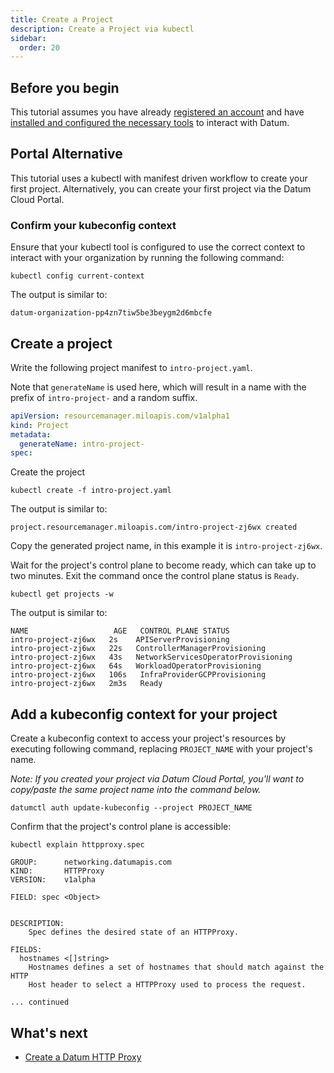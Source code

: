 ```yaml
---
title: Create a Project
description: Create a Project via kubectl
sidebar:
  order: 20
---
```


## Before you begin

This tutorial assumes you have already
[registered an account](../get-started/) and have
[installed and configured the necessary tools](../tools.md) to interact
with Datum.

## Portal Alternative

This tutorial uses a kubectl with manifest driven workflow to create your first project. Alternatively, you can create your first project via the Datum Cloud Portal.

### Confirm your kubeconfig context

Ensure that your kubectl tool is configured to use the correct context to interact
with your organization by running the following command:

```shell
kubectl config current-context
```

The output is similar to:

```shell
datum-organization-pp4zn7tiw5be3beygm2d6mbcfe
```

## Create a project

Write the following project manifest to `intro-project.yaml`.

Note that `generateName` is used here, which will result in a name with the prefix of
`intro-project-` and a random suffix.

```yaml
apiVersion: resourcemanager.miloapis.com/v1alpha1
kind: Project
metadata:
  generateName: intro-project-
spec:
```

Create the project

```shell
kubectl create -f intro-project.yaml
```

The output is similar to:

```shell
project.resourcemanager.miloapis.com/intro-project-zj6wx created
```

Copy the generated project name, in this example it is `intro-project-zj6wx`.

Wait for the project's control plane to become ready, which can take up to two
minutes. Exit the command once the control plane status is `Ready`.

```shell
kubectl get projects -w
```

The output is similar to:

```shell
NAME                   AGE   CONTROL PLANE STATUS
intro-project-zj6wx   2s    APIServerProvisioning
intro-project-zj6wx   22s   ControllerManagerProvisioning
intro-project-zj6wx   43s   NetworkServicesOperatorProvisioning
intro-project-zj6wx   64s   WorkloadOperatorProvisioning
intro-project-zj6wx   106s   InfraProviderGCPProvisioning
intro-project-zj6wx   2m3s   Ready
```

## Add a kubeconfig context for your project

Create a kubeconfig context to access your project's resources by executing
following command, replacing `PROJECT_NAME` with your project's name.

*Note: If you created your project via Datum Cloud Portal, you'll want to copy/paste the same project name into the command below.*

```shell
datumctl auth update-kubeconfig --project PROJECT_NAME
```

Confirm that the project's control plane is accessible:

```shell
kubectl explain httpproxy.spec
```

```shell
GROUP:      networking.datumapis.com
KIND:       HTTPProxy
VERSION:    v1alpha

FIELD: spec <Object>


DESCRIPTION:
    Spec defines the desired state of an HTTPProxy.

FIELDS:
  hostnames	<[]string>
    Hostnames defines a set of hostnames that should match against the HTTP
    Host header to select a HTTPProxy used to process the request.

... continued
```

## What's next

- [Create a Datum HTTP Proxy](../tutorials/httpproxy/)
